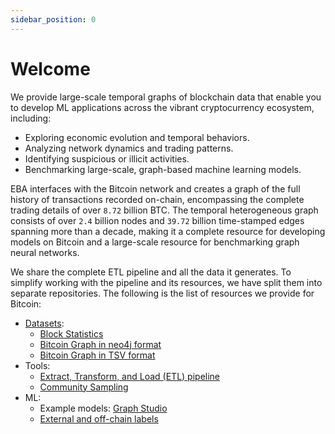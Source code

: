 ```yaml
---
sidebar_position: 0
---
```


# Welcome

We provide large-scale temporal graphs of blockchain data 
that enable you to develop ML applications across the vibrant cryptocurrency ecosystem, 
including:

* Exploring economic evolution and temporal behaviors.
* Analyzing network dynamics and trading patterns.
* Identifying suspicious or illicit activities.
* Benchmarking large-scale, graph-based machine learning models.


EBA interfaces with the Bitcoin network and 
creates a graph of the full history of 
transactions recorded on-chain, 
encompassing the complete trading details of 
over `8.72` billion BTC. 
The temporal heterogeneous graph consists of 
over `2.4` billion nodes 
and `39.72` billion time-stamped edges 
spanning more than a decade, 
making it a complete resource for developing 
models on Bitcoin and a large-scale resource 
for benchmarking graph neural networks.


We share the complete ETL pipeline and all 
the data it generates. To simplify working with the 
pipeline and its resources, we have split them into 
separate repositories. 
The following is the list of resources we provide for Bitcoin:

- [Datasets](/docs/bitcoin/datasets/overview):
    - [Block Statistics](/docs/bitcoin/datasets/stats)
    - [Bitcoin Graph in neo4j format](/docs/bitcoin/datasets/neo4j-format)
    - [Bitcoin Graph in TSV format](/docs/bitcoin/datasets/tsv-format)
- Tools:
    - [Extract, Transform, and Load (ETL) pipeline](/docs/bitcoin/etl/overview)
    - [Community Sampling](/docs/bitcoin/sampling/overview)
- ML:
    - Example models: [Graph Studio](https://github.com/b1aab/graphstudio)
    - [External and off-chain labels](https://github.com/B1AAB/GraphStudio/tree/main/off_chain_resources/)
